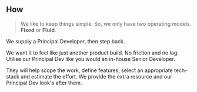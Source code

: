 ## How

> We like to keep things simple. So, we only have two operating models. **Fixed** or **Fluid**. 

We supply a Principal Developer, then step back.

We want it to feel like just another product build. No friction and no lag. Utilise our Principal Dev like you would an in-house Senior Developer. 

They will help scope the work, define features, select an appropriate tech-stack and estimate the effort. We provide the extra resource and our Principal Dev look's after them.

